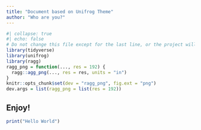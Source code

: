 ```yaml
---
title: "Document based on Unifrog Theme"
author: "Who are you?"
---
```


```r
#| collapse: true
#| echo: false
# Do not change this file except for the last line, or the project will not render correctly
library(tidyverse)
library(unifrog)
library(ragg)
ragg_png = function(..., res = 192) {
  ragg::agg_png(..., res = res, units = "in")
}
knitr::opts_chunk$set(dev = "ragg_png", fig.ext = "png")
dev.args = list(ragg_png = list(res = 192))
```

## Enjoy!

```r
print("Hello World")
```